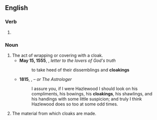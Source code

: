 ==English==

===Verb===
{{head|en|verb form}}

# {{present participle of|en|cloak|nocat=1}}

===Noun===
{{en-noun}}

# The act of wrapping or covering with a cloak.
#* '''May 15, 1555''', {{w|Hugh Latimer}}, ''letter to the lovers of God's truth''
#*: to take heed of their dissemblings and '''cloakings'''
#* '''1815''', {{w|Sir Walter Scott}}, ''{{w|Guy Mannering}} – or The Astrologer''
#*: I assure you, if I were Hazlewood I should look on his compliments, his bowings, his '''cloakings''', his shawlings, and his handings with some little suspicion; and truly I think Hazlewood does so too at some odd times.
# The material from which cloaks are made.